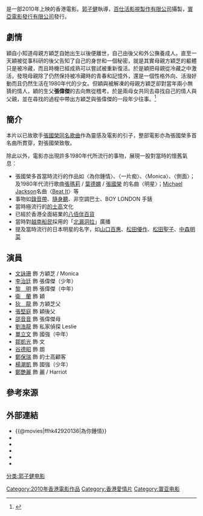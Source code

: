 {{Infobox Film
| name               = 為你鍾情
| original_name      = ''{{lang|en|Frozen}}''
| image              = File:電影《為你鍾情》影碟封面.jpg
| caption            = 電影《為你鍾情》影碟封面
| director           = [[郭子健|郭子健]] 
| producer           = [[陳善之|陳善之]]
| producer_2         = 鄧維弼
| writer             = 郭子健、[[嚴嘉儀|嚴嘉儀]]
| starring           = [[文詠珊|文詠珊]]<br>[[李治廷|李治廷]]<br>[[衛蘭|衛蘭]]<br>[[黎明|黎明]]<br>[[狄龍|狄龍]]<br>[[劉浩龍|劉浩龍]]<br>[[邵音音|邵音音]]
| music              = [[雷頌德|雷頌德]]、[[馮庭正|馮庭正]]
| endtheme           = 李治廷、衛蘭〈為你鍾情〉
| cinematography     = [[柯星沛|柯星沛]]、[[溫文傑|溫文傑]]
| editing            = [[許偉傑|許偉傑]]
| production_company = [[百仕活影視製作有限公司|百仕活影視製作有限公司]]
| distributor        = [[寰亞電影發行有限公司|寰亞電影發行有限公司]]
| released           = {{HK}}：{{film date|2010|9|17}}<br>{{TWN}}：{{film date|2010|12|10}}
| runtime            = 100 分鐘
| country            = {{香港電影產地}}
| language           = 粵語
| awards             = 
| budget             =  
| gross              = 
| imdb_id            = tt1611845
}}

{{engname|《為你鍾情》|''Frozen''}}是一部2010年上映的香港電影。[[郭子健|郭子健]]執導，[[百仕活影視製作有限公司|百仕活影視製作有限公司]]攝製，[[寰亞電影發行有限公司|寰亞電影發行有限公司]]發行。

==劇情==
穎自小知道母親方穎芝自她出生以後便離世，自己由後父和外公撫養成人。直至一天穎被從事科研的後父告知了自己的身世和一個秘密，就是其實母親方穎芝的軀體只是被冷藏，而且時機已經成熟可以嘗試被重新復活。於是穎把母親從冷藏之中激活，發現母親除了仍然保持被冷藏時的青春和記憶外，還是一個性格外向、活潑好動而且仍然生活在1980年代的少女。但穎與被解凍的母親方穎芝卻對當年兩小無猜的情人，穎的生父'''張偉傑'''的去向無從稽考。於是兩母女共同去尋找自己的情人與父親，並在尋找的過程中帶出方穎芝與張偉傑的一段年少往事。<ref>{{Cite book | author = 朗天| title = 2010香港電影回顧 | location = 香港 | publisher = 香港電影評論學會 | date = 2011年6月 | pages =第100頁及132頁| ISBN = 9789628271177| language = 中文}}</ref>

==簡介==
本片以已故歌手[[張國榮|張國榮]][[為你鍾情_(張國榮專輯)|同名歌曲]]作為靈感及電影的引子，整部電影亦為張國榮多首名曲所貫穿，對張國榮致敬。

除此以外，電影亦出現許多1980年代所流行的事物，展現一股對當時的懷舊氣息：
*張國榮多首當時流行的作品如〈為你鍾情〉、〈一片痴〉、〈Monica〉、〈側面〉；及1980年代流行歌曲[[張瑪莉|張瑪莉]] / [[葉德嫻|葉德嫻]] / [[張國榮|張國榮]] 的名曲〈明星〉；[[Michael_Jackson|Michael Jackson]]名曲〈[[Beat_It|Beat It]]〉等
*事物如[[錄音帶|錄音帶]]、[[隨身聽|隨身聽]]、非空調巴士、BOY LONDON 手錶
*當時極流行的[[的士高|的士高]]文化
*已經於香港全面結業的[[八佰伴|八佰伴百貨]]
*當時對[[越南船民|越南船民]]採用的「[[北漏洞拉|北漏洞拉]]」廣播
*提及當時流行的日本明星的名字，如[[山口百惠|山口百惠]]、[[松田優作|松田優作]]、[[松田聖子|松田聖子]]、[[中森明菜|中森明菜]]

==演員==
*[[文詠珊|文詠珊]] 飾 方穎芝 / Monica
*[[李治廷|李治廷]] 飾 張偉傑（少年）
*[[黎明|黎　明]] 飾 張偉傑（中年）
*[[衛蘭|衛　蘭]] 飾 穎
*[[狄龍|狄　龍]] 飾 方穎芝父 
*[[張堅庭|張堅庭]] 飾 穎後父
*[[邵音音|邵音音]] 飾 張偉傑母
*[[劉浩龍|劉浩龍]] 飾 私家偵探 Leslie
*[[單立文|單立文]] 飾 國強（中年）
*[[鄒凱光|鄒凱光]] 飾 文
*[[谷德昭|谷德昭]] 飾 朗
*[[鄭保瑞|鄭保瑞]] 飾 的士高顧客
*[[楊潮凱|楊潮凱]] 飾 國強（少年）
*[[鄭艷麗|鄭艷麗]] 飾 麗 / Harriot

==參考來源==
{{reflist}}

==外部連結==
*{{@movies|ffhk42920136|為你鍾情}}
*{{hkmdb title|14322|為你鍾情}}
*{{Mtime|119202|為你鍾情}}
*{{douban|title=為你鍾情}}
*{{rotten-tomatoes|frozen_2010|為你鍾情}}
*{{imdb title|1611845|為你鍾情}}
{{portal bar|電影}}
{{郭子健}}
{{黎明}}
{{衞蘭}}

[[Category:2010年香港電影作品|Category:2010年香港電影作品]]
[[Category:香港愛情片|Category:香港愛情片]]
[[分类:郭子健电影|分类:郭子健电影]]
[[Category:寰亚电影|Category:寰亚电影]]